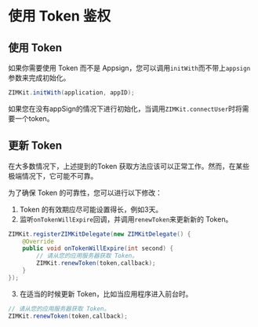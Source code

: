 
# 使用 Token 鉴权

<TokensAuthenticationIntroEnZh/>

## 使用 Token 

如果你需要使用 Token 而不是 Appsign，您可以调用`initWith`而不带上`appsign`参数来完成初始化。

```java
ZIMKit.initWith(application, appID);
```

如果您在没有appSign的情况下进行初始化，当调用`ZIMKit.connectUser`时将需要一个token。

## 更新 Token

在大多数情况下，上述提到的Token 获取方法应该可以正常工作。然而，在某些极端情况下，它可能不可靠。

为了确保 Token 的可靠性，您可以进行以下修改：

1.  Token 的有效期应尽可能设置得长，例如3天。
2. 监听`onTokenWillExpire`回调，并调用`renewToken`来更新新的 Token。

```java
ZIMKit.registerZIMKitDelegate(new ZIMKitDelegate() {
    @Override
    public void onTokenWillExpire(int second) {
        // 请从您的应用服务器获取 Token。
        ZIMKit.renewToken(token,callback);
    }
});
```

3. 在适当的时候更新 Token，比如当应用程序进入前台时。
   
```java
// 请从您的应用服务器获取 Token。
ZIMKit.renewToken(token,callback);
```

